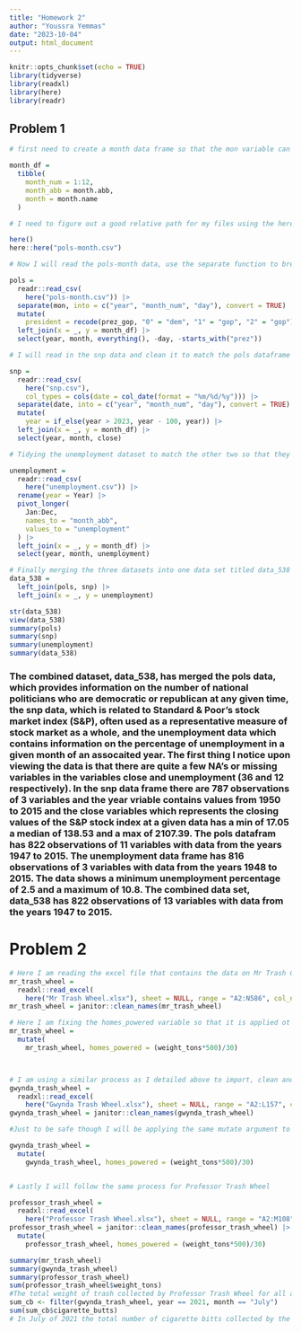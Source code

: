 ```yaml
---
title: "Homework 2"
author: "Youssra Yemmas"
date: "2023-10-04"
output: html_document
---
```


```r
knitr::opts_chunk$set(echo = TRUE)
library(tidyverse)
library(readxl)
library(here)
library(readr)
```


## Problem 1

```r
# first need to create a month data frame so that the mon variable can be broken up into 3 integer variables of month day and year

month_df = 
  tibble(
    month_num = 1:12,
    month_abb = month.abb,
    month = month.name
  )

# I need to figure out a good relative path for my files using the here package

here()
here::here("pols-month.csv")

# Now I will read the pols-month data, use the separate function to break up the mon variable and replace month number with month name. I also removed the prez_gop and prez_dem vriables and replaced them with a president variable with values 0 to represent dem and 1 and 2 to represent gop. 

pols = 
  readr::read_csv(
    here("pols-month.csv")) |>
  separate(mon, into = c("year", "month_num", "day"), convert = TRUE) |>
  mutate(
    president = recode(prez_gop, "0" = "dem", "1" = "gop", "2" = "gop")) |>
  left_join(x = _, y = month_df) |> 
  select(year, month, everything(), -day, -starts_with("prez"))

# I will read in the snp data and clean it to match the pols dataframe 

snp = 
  readr::read_csv(
    here("snp.csv"),
    col_types = cols(date = col_date(format = "%m/%d/%y"))) |>
  separate(date, into = c("year", "month_num", "day"), convert = TRUE) |>
  mutate(
    year = if_else(year > 2023, year - 100, year)) |> 
  left_join(x = _, y = month_df) |> 
  select(year, month, close) 

# Tidying the unemployment dataset to match the other two so that they can all be merged together.

unemployment = 
  readr::read_csv(
    here("unemployment.csv")) |>
  rename(year = Year) |>
  pivot_longer(
    Jan:Dec, 
    names_to = "month_abb",
    values_to = "unemployment"
  ) |> 
  left_join(x = _, y = month_df) |> 
  select(year, month, unemployment)

# Finally merging the three datasets into one data set titled data_538 
data_538 = 
  left_join(pols, snp) |>
  left_join(x = _, y = unemployment)

str(data_538)
view(data_538)
summary(pols)
summary(snp)
summary(unemployment)
summary(data_538)
```

### The combined dataset, data_538, has merged the pols data, which provides information on the number of national politicians who are democratic or republican at any given time, the snp data, which is related to Standard & Poor’s stock market index (S&P), often used as a representative measure of stock market as a whole, and the unemployment data which contains information on the percentage of unemployment in a given month of an assocaited year. The first thing I notice upon viewing the data is that there are quite a few NA's or missing variables in the variables close and unemployment (36 and 12 respectively). In the snp data frame there are 787 observations of 3 variables and the year vriable contains values from 1950 to 2015 and the close variables which represents the closing values of the S&P stock index at a given data has a min of 17.05 a median of 138.53 and a max of 2107.39. The pols datafram has 822 observations of 11 variables with data from the years 1947 to 2015. The unemployment data frame has 816 observations of 3 variables with data from the years 1948 to 2015. The data shows a minimum unemployment percentage of 2.5 and a maximum of 10.8. The combined data set, data_538 has 822 observations of 13 variables with data from the years 1947 to 2015.

# Problem 2

```r
# Here I am reading the excel file that contains the data on Mr Trash Can dumpster. I am using the arguments in read_excel specifically range to exclude the two columns 15 and 16 that contain irrelevant notes, I am also using the range argument to exclude the bottom row that contains summary figures. 
mr_trash_wheel = 
  readxl::read_excel(
    here("Mr Trash Wheel.xlsx"), sheet = NULL, range = "A2:N586", col_names = TRUE, col_types = NULL, na = "NA",   trim_ws = TRUE) 
mr_trash_wheel = janitor::clean_names(mr_trash_wheel)

# Here I am fixing the homes_powered variable so that it is applied ot every row in the dataset because before there were many 0's. From the Homes powered note that states each ton of trash equates to on average 500 kilowatts of electricity.  An average household will use 30 kilowatts per day.I took that to mean I must take the weight in tons variable that the dumpster collects multiply that by 500 and divide it by 30 to find the number of Homes powered by each dumpster.
mr_trash_wheel =
  mutate(
    mr_trash_wheel, homes_powered = (weight_tons*500)/30)



# I am using a similar process as I detailed above to import, clean and organize the data for the Gwynda Trash Wheel. One difference though is the fact that the homes_powered variable in this data frame is correct and applied for all rows in the data frame unlike in Mr Trash Wheel. 
gwynda_trash_wheel = 
  readxl::read_excel(
    here("Gwynda Trash Wheel.xlsx"), sheet = NULL, range = "A2:L157", col_names = TRUE, col_types = NULL, na = "NA",   trim_ws = TRUE) 
gwynda_trash_wheel = janitor::clean_names(gwynda_trash_wheel)

#Just to be safe though I will be applying the same mutate argument to the homes_powered variables.

gwynda_trash_wheel =
  mutate(
    gwynda_trash_wheel, homes_powered = (weight_tons*500)/30)


# Lastly I will follow the same process for Professor Trash Wheel

professor_trash_wheel = 
  readxl::read_excel(
    here("Professor Trash Wheel.xlsx"), sheet = NULL, range = "A2:M108", col_names = TRUE, col_types = NULL, na = "NA",   trim_ws = TRUE) 
professor_trash_wheel = janitor::clean_names(professor_trash_wheel) |>
  mutate(
    professor_trash_wheel, homes_powered = (weight_tons*500)/30)

summary(mr_trash_wheel)
summary(gwynda_trash_wheel)
summary(professor_trash_wheel)
sum(professor_trash_wheel$weight_tons)
#The total weight of trash collected by Professor Trash Wheel for all available data was 216.26 tons. 
sum_cb <- filter(gwynda_trash_wheel, year == 2021, month == "July")
sum(sum_cb$cigarette_butts)
# In July of 2021 the total number of cigarette bitts collected by the Gwynnda Trash Wheel was 163,000.


```

### 